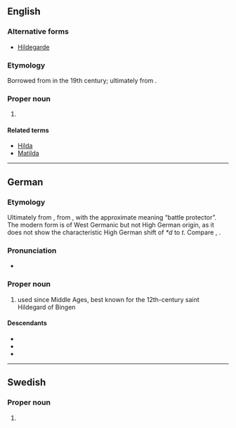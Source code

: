 ==English==
{{wikipedia|Hildegard of Bingen}}

===Alternative forms===
* [[Hildegarde]]

===Etymology===
Borrowed from {{bor|en|de|Hildegard}} in the 19th century; ultimately from {{der|en|gmw-pro|*Hildigardu}}.

===Proper noun===
{{en-proper noun}}

# {{given name|en|female|from=German}}

====Related terms====
* [[Hilda]]
* [[Matilda]]

----

==German==

===Etymology===
Ultimately from {{der|de|gmw-pro|*Hildigardu}}, from {{compound|gem-pro|*hildiz|t1=battle|*gardaz|t2=enclosure}}, with the approximate meaning “battle protector”. The modern form is of West Germanic but not High German origin, as it does not show the characteristic High German shift of ''*d'' to ''t''. Compare {{cog|goh|Hildigard}}, {{m|goh|Hiltigart}}.

===Pronunciation===
* {{audio|de|De-Hildegard.ogg|Audio}}

===Proper noun===
{{head|de|proper noun}}

# {{given name|de|female|from=West Germanic languages}} used since Middle Ages, best known for the 12th-century saint Hildegard of Bingen

====Descendants====
* {{desc|en|Hildegard|bor=1}}
* {{desc|pl|Hildegarda|bor=1}}
* {{desc|sv|Hildegard|bor=1}}

----

==Swedish==

===Proper noun===
{{sv-proper noun|c}}

# {{given name|sv|female|from=German}}